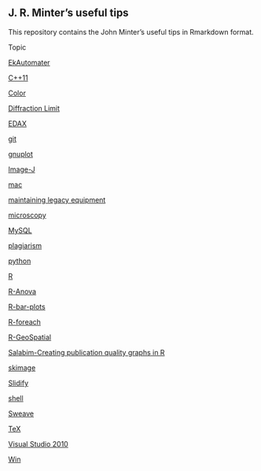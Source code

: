 ## J. R. Minter's useful tips 

This repository contains the John Minter's useful tips in Rmarkdown
format.

Topic

[EkAutomater](./automater/automater.html)

[C++11](./C++11/C++11-Tips.html)

[Color](./color/color.html)

[Diffraction Limit](./DiffractionLimit/DiffractionLimit.html)

[EDAX](./EDAX/EDAX.html)

[git](./git/git-tips.html)

[gnuplot](./gnuplot/gnuplot.html)

[Image-J](./ImageJ/ImageJ.html)

[mac](./mac/mac.html)

[maintaining legacy equipment](./legacy/Legacy.html)

[microscopy](./micro/micro.html)

[MySQL](./mysql/mysql.html)

[plagiarism](./plagiarism/plagiarism.html)

[python](./python/python.html)

[R](./R/R-tips.html)

[R-Anova](./R-Anova/R-Anova.html)

[R-bar-plots](./R-bar-plots/R-bar-plots.html)

[R-foreach](./R-foreach/R-foreach.html)

[R-GeoSpatial](./R-GeoSpatial/R-GeoSpatial.html)

[Salabim-Creating publication quality graphs in R](./Salabim/Salabim-graphics.html)

[skimage](./skimage/skimage.html)

[Slidify](./Slidify/Slidify.html)

[shell](./shell/shell-tips.html)

[Sweave](./Sweave/Sweave.html)

[TeX](./tex/tex-tips.html)

[Visual Studio 2010](./VS2010/VS2010.html)

[Win](./win/win.html)






 
